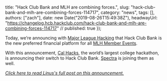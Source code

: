   title: "Hack Club Bank and MLH are combining forces.",
  slug: "hack-club-bank-and-mlh-are-combining-forces-114717",
  category: "news",
  tags: [],
  authors: ["zach"],
  date: new Date("2019-08-26T15:49:38Z"),
  headwayUrl: "https://changelog.hcb.hackclub.com/hack-club-bank-and-mlh-are-combining-forces-114717" // published: true
});

Today, we’re announcing with [Major League Hacking](https://mlh.io) that Hack Club Bank is the new preferred financial platform for all [MLH Member Events](https://mlh.io/event-membership).

With this announcement, [Cal Hacks](https://calhacks.io/), the world’s largest college hackathon, is announcing their switch to Hack Club Bank. [Spectra](https://www.sospectra.com/) is joining them as well.

_[Click here to read Linus's full post on this announcement.](https://medium.com/hackclub/hack-club-bank-and-mlh-are-combining-forces-c65ecb52f226)_
